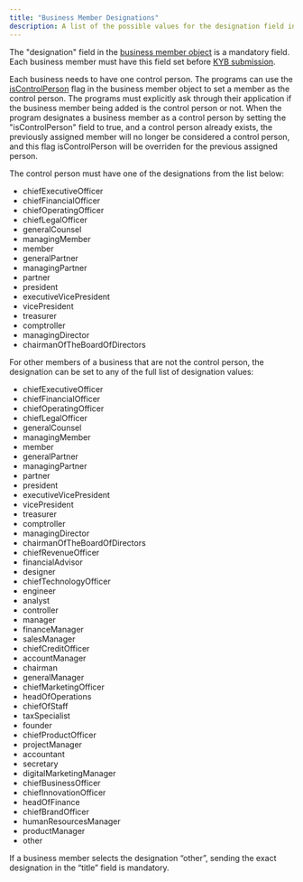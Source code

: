 ```yaml
---
title: "Business Member Designations"
description: A list of the possible values for the designation field in the member object
---
```


The "designation" field in the [business member object](https://www.solidfi.com/docs/the-member-object) is a mandatory field. Each business member must have this field set before [KYB submission](https://www.solidfi.com/docs/submit-a-kyb).

Each business needs to have one control person. The programs can use the [isControlPerson](https://www.solidfi.com/docs/the-member-object) flag in the business member object to set a member as the control person. The programs must explicitly ask through their application if the business member being added is the control person or not. When the program designates a business member as a control person by setting the "isControlPerson" field to true, and a control person already exists, the previously assigned member will no longer be considered a control person, and this flag isControlPerson will be overriden for the previous assigned person.

The control person must have one of the designations from the list below:

- chiefExecutiveOfficer  
- chiefFinancialOfficer  
- chiefOperatingOfficer  
- chiefLegalOfficer  
- generalCounsel  
- managingMember  
- member  
- generalPartner  
- managingPartner  
- partner  
- president  
- executiveVicePresident  
- vicePresident  
- treasurer  
- comptroller  
- managingDirector  
- chairmanOfTheBoardOfDirectors

For other members of a business that are not the control person, the designation can be set to any of the full list of designation values:

- chiefExecutiveOfficer  
- chiefFinancialOfficer  
- chiefOperatingOfficer  
- chiefLegalOfficer  
- generalCounsel  
- managingMember  
- member  
- generalPartner  
- managingPartner  
- partner  
- president  
- executiveVicePresident  
- vicePresident  
- treasurer  
- comptroller  
- managingDirector  
- chairmanOfTheBoardOfDirectors  
- chiefRevenueOfficer  
- financialAdvisor  
- designer  
- chiefTechnologyOfficer  
- engineer  
- analyst  
- controller  
- manager  
- financeManager  
- salesManager  
- chiefCreditOfficer  
- accountManager  
- chairman  
- generalManager  
- chiefMarketingOfficer  
- headOfOperations  
- chiefOfStaff  
- taxSpecialist  
- founder  
- chiefProductOfficer  
- projectManager  
- accountant  
- secretary  
- digitalMarketingManager  
- chiefBusinessOfficer  
- chiefInnovationOfficer  
- headOfFinance  
- chiefBrandOfficer  
- humanResourcesManager  
- productManager  
- other

If a business member selects the designation “other”, sending the exact designation in the “title” field is mandatory.